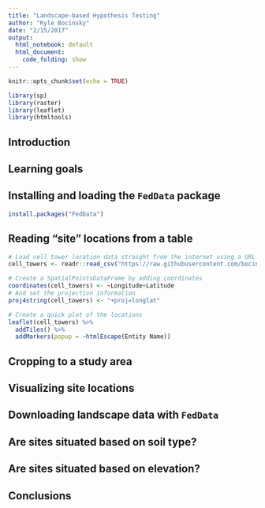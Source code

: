 ```yaml
---
title: "Landscape-based Hypothesis Testing"
author: "Kyle Bocinsky"
date: "2/15/2017"
output:
  html_notebook: default
  html_document:
    code_folding: show
---
```


```r
knitr::opts_chunk$set(echo = TRUE)

library(sp)
library(raster)
library(leaflet)
library(htmltools)


```

## Introduction


## Learning goals

## Installing and loading the `FedData` package
```r
install.packages("FedData")
```

## Reading "site" locations from a table
```r
# Load cell tower location data straight from the internet using a URL path
cell_towers <- readr::read_csv("https://raw.githubusercontent.com/bocinsky/r_tutorials/master/data/cell_towers.csv")

# Create a SpatialPointsDataFrame by adding coordinates
coordinates(cell_towers) <- ~Longitude+Latitude
# And set the projection information
proj4string(cell_towers) <- "+proj=longlat"

# Create a quick plot of the locations
leaflet(cell_towers) %>% 
  addTiles() %>%
  addMarkers(popup = ~htmlEscape(Entity Name))
```

## Cropping to a study area


## Visualizing site locations

## Downloading landscape data with `FedData`

## Are sites situated based on soil type?

## Are sites situated based on elevation?

## Conclusions

